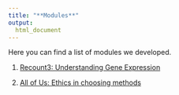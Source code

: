```yaml
---
title: "**Modules**"
output:
  html_document
---
```


Here you can find a list of modules we developed.

1. [Recount3: Understanding Gene Expression](module/Recount3.html)

2. [All of Us: Ethics in choosing methods](module/AOU_methods.html)
